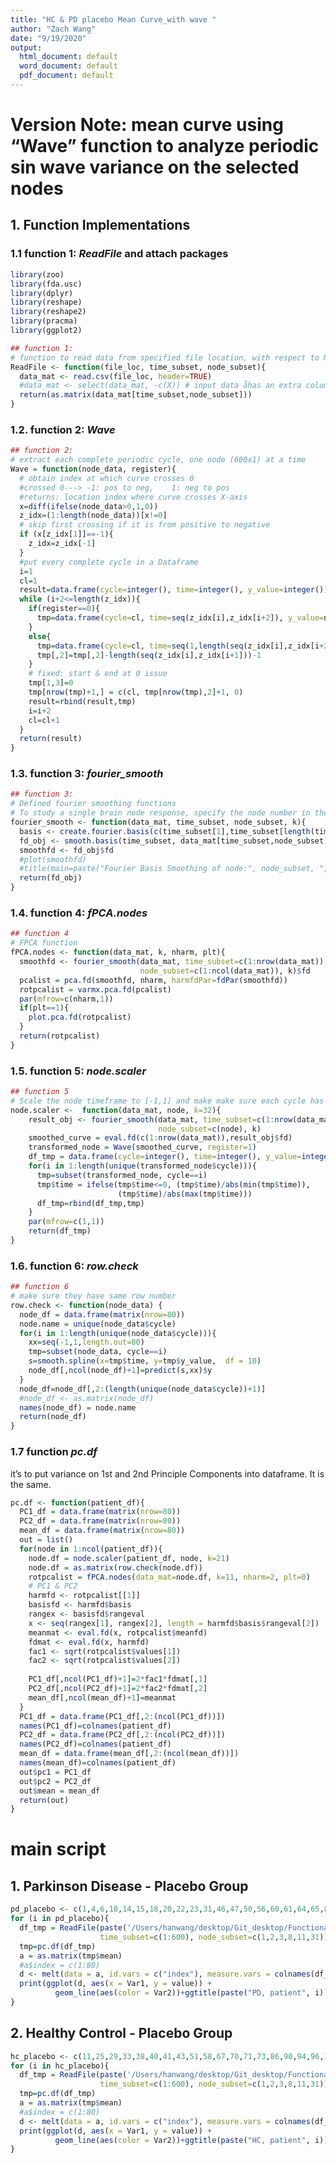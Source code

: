 ```yaml
---
title: "HC & PD placebo Mean Curve_with wave "
author: "Zach Wang"
date: "9/19/2020"
output:
  html_document: default
  word_document: default
  pdf_document: default
---
```

# Version Note: mean curve using "Wave" function to analyze periodic sin wave variance on the selected nodes 

## 1. Function Implementations
### 1.1 function 1: *ReadFile* and attach packages
```r
library(zoo)
library(fda.usc)
library(dplyr)
library(reshape)
library(reshape2)
library(pracma)
library(ggplot2)

## function 1:
# function to read data from specified file location, with respect to Node and Time of interest
ReadFile <- function(file_loc, time_subset, node_subset){
  data_mat <- read.csv(file_loc, header=TRUE)
  #data_mat <- select(data_mat, -c(X)) # input data åhas an extra column "X"
  return(as.matrix(data_mat[time_subset,node_subset]))
}
```

### 1.2. function 2: *Wave*
```r
## function 2:
# extract each complete periodic cycle, one node (600x1) at a time
Wave = function(node_data, register){
  # obtain index at which curve crosses 0
  #crossed 0---> -1: pos to neg,    1: neg to pos
  #returns: location index where curve crosses X-axis
  x=diff(ifelse(node_data>0,1,0))       
  z_idx=(1:length(node_data))[x!=0]             
  # skip first crossing if it is from positive to negative
  if (x[z_idx[1]]==-1){
    z_idx=z_idx[-1]
  }
  #put every complete cycle in a Dataframe
  i=1
  cl=1
  result=data.frame(cycle=integer(), time=integer(), y_value=integer())
  while (i+2<=length(z_idx)){
    if(register==0){
      tmp=data.frame(cycle=cl, time=seq(z_idx[i],z_idx[i+2]), y_value=node_data[z_idx[i]:z_idx[i+2]])
    }
    else{
      tmp=data.frame(cycle=cl, time=seq(1,length(seq(z_idx[i],z_idx[i+2]))), y_value=node_data[z_idx[i]:z_idx[i+2]])  
      tmp[,2]=tmp[,2]-length(seq(z_idx[i],z_idx[i+1]))-1
    }
    # fixed: start & end at 0 issue
    tmp[1,3]=0
    tmp[nrow(tmp)+1,] = c(cl, tmp[nrow(tmp),2]+1, 0)
    result=rbind(result,tmp)
    i=i+2
    cl=cl+1
  }
  return(result)
}
```

### 1.3. function 3: *fourier_smooth*
```r
## function 3:
# Defined fourier smoothing functions 
# To study a single brain node response, specify the node number in the *node_subset* list. 
fourier_smooth <- function(data_mat, time_subset, node_subset, k){
  basis <- create.fourier.basis(c(time_subset[1],time_subset[length(time_subset)]), k)
  fd_obj <- smooth.basis(time_subset, data_mat[time_subset,node_subset], basis)
  smoothfd <- fd_obj$fd
  #plot(smoothfd)
  #title(main=paste("Fourier Basis Smoothing of node:", node_subset, ", Basis_number:",k ))
  return(fd_obj)
}
```

### 1.4. function 4: *fPCA.nodes*
```r
## function 4
# FPCA function
fPCA.nodes <- function(data_mat, k, nharm, plt){
  smoothfd <- fourier_smooth(data_mat, time_subset=c(1:nrow(data_mat)),
                             node_subset=c(1:ncol(data_mat)), k)$fd
  pcalist = pca.fd(smoothfd, nharm, harmfdPar=fdPar(smoothfd))
  rotpcalist = varmx.pca.fd(pcalist)
  par(mfrow=c(nharm,1))
  if(plt==1){
    plot.pca.fd(rotpcalist)
  } 
  return(rotpcalist)
}
```

### 1.5. function 5: *node.scaler*
```r
## function 5 
# Scale the node timeframe to [-1,1] and make make sure each cycle has same number of rows
node.scaler <-  function(data_mat, node, k=32){
    result_obj <- fourier_smooth(data_mat, time_subset=c(1:nrow(data_mat)),
                                 node_subset=c(node), k)
    smoothed_curve = eval.fd(c(1:nrow(data_mat)),result_obj$fd)
    transformed_node = Wave(smoothed_curve, register=1)
    df_tmp = data.frame(cycle=integer(), time=integer(), y_value=integer())
    for(i in 1:length(unique(transformed_node$cycle))){
      tmp=subset(transformed_node, cycle==i)
      tmp$time = ifelse(tmp$time<=0, (tmp$time)/abs(min(tmp$time)), 
                        (tmp$time)/abs(max(tmp$time)))
      df_tmp=rbind(df_tmp,tmp)
    }
    par(mfrow=c(1,1))
    return(df_tmp)
}
```

### 1.6. function 6: *row.check*
```r
## function 6
# make sure they have same row number
row.check <- function(node_data) {
  node_df = data.frame(matrix(nrow=80))
  node.name = unique(node_data$cycle)
  for(i in 1:length(unique(node_data$cycle))){
    xx=seq(-1,1,length.out=80)
    tmp=subset(node_data, cycle==i)
    s=smooth.spline(x=tmp$time, y=tmp$y_value,  df = 10)
    node_df[,ncol(node_df)+1]=predict(s,xx)$y
  }
  node_df=node_df[,2:(length(unique(node_data$cycle))+1)]  
  #node_df <- as.matrix(node_df)
  names(node_df) = node.name
  return(node_df)
}

```

### 1.7 function *pc.df*
it's to put variance on 1st and 2nd Principle Components into dataframe. It is the same.
```r
pc.df <- function(patient_df){
  PC1_df = data.frame(matrix(nrow=80))
  PC2_df = data.frame(matrix(nrow=80))
  mean_df = data.frame(matrix(nrow=80))
  out = list()
  for(node in 1:ncol(patient_df)){
    node.df = node.scaler(patient_df, node, k=21)
    node.df = as.matrix(row.check(node.df))
    rotpcalist = fPCA.nodes(data_mat=node.df, k=11, nharm=2, plt=0)
    # PC1 & PC2
    harmfd <- rotpcalist[[1]]
    basisfd <- harmfd$basis
    rangex <- basisfd$rangeval
    x <- seq(rangex[1], rangex[2], length = harmfd$basis$rangeval[2])
    meanmat <- eval.fd(x, rotpcalist$meanfd)
    fdmat <- eval.fd(x, harmfd)
    fac1 <- sqrt(rotpcalist$values[1]) 
    fac2 <- sqrt(rotpcalist$values[2]) 
    
    PC1_df[,ncol(PC1_df)+1]=2*fac1*fdmat[,1]    
    PC2_df[,ncol(PC2_df)+1]=2*fac2*fdmat[,2]
    mean_df[,ncol(mean_df)+1]=meanmat
  }
  PC1_df = data.frame(PC1_df[,2:(ncol(PC1_df))])
  names(PC1_df)=colnames(patient_df)
  PC2_df = data.frame(PC2_df[,2:(ncol(PC2_df))])
  names(PC2_df)=colnames(patient_df)
  mean_df = data.frame(mean_df[,2:(ncol(mean_df))])
  names(mean_df)=colnames(patient_df)
  out$pc1 = PC1_df
  out$pc2 = PC2_df
  out$mean = mean_df
  return(out)
}
```

##########################################
#         **main  script**              #
##########################################

## 1. Parkinson Disease - Placebo Group
```r
pd_placebo <- c(1,4,6,10,14,15,18,20,22,23,31,46,47,50,56,60,61,64,65,80,81,91,97)
for (i in pd_placebo){
  df_tmp = ReadFile(paste('/Users/hanwang/desktop/Git_desktop/Functional_Data_Analysis/Data for Zach/Data for Zach ', i,'.csv', sep=""),
                    time_subset=c(1:600), node_subset=c(1,2,3,8,11,31))
  tmp=pc.df(df_tmp)
  a = as.matrix(tmp$mean)
  #a$index = c(1:80)
  d <- melt(data = a, id.vars = c("index"), measure.vars = colnames(df_tmp))
  print(ggplot(d, aes(x = Var1, y = value)) + 
          geom_line(aes(color = Var2))+ggtitle(paste("PD, patient", i)))
}
```

## 2. Healthy Control - Placebo Group
```r
hc_placebo <- c(11,25,29,33,38,40,41,43,51,58,67,70,71,73,86,90,94,96,100)
for (i in hc_placebo){
  df_tmp = ReadFile(paste('/Users/hanwang/desktop/Git_desktop/Functional_Data_Analysis/Data for Zach/Data for Zach ', i,'.csv', sep=""),
                    time_subset=c(1:600), node_subset=c(1,2,3,8,11,31))
  tmp=pc.df(df_tmp)
  a = as.matrix(tmp$mean)
  #a$index = c(1:80)
  d <- melt(data = a, id.vars = c("index"), measure.vars = colnames(df_tmp))
  print(ggplot(d, aes(x = Var1, y = value)) + 
          geom_line(aes(color = Var2))+ggtitle(paste("HC, patient", i)))
}
```
